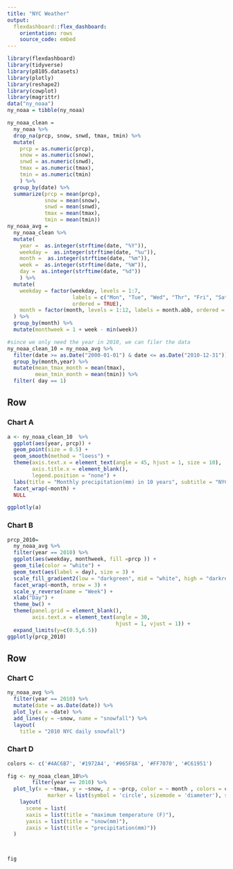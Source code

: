 ```yaml
---
title: "NYC Weather"
output: 
  flexdashboard::flex_dashboard:
    orientation: rows
    source_code: embed
---
```


```r
library(flexdashboard)
library(tidyverse)
library(p8105.datasets)
library(plotly)
library(reshape2)
library(cowplot)
library(magrittr)
data("ny_noaa")
ny_noaa = tibble(ny_noaa)
```




```r
ny_noaa_clean = 
  ny_noaa %>% 
  drop_na(prcp, snow, snwd, tmax, tmin) %>% 
  mutate(
    prcp = as.numeric(prcp),
    snow = as.numeric(snow),
    snwd = as.numeric(snwd),
    tmax = as.numeric(tmax),
    tmin = as.numeric(tmin)
    ) %>% 
  group_by(date) %>% 
  summarize(prcp = mean(prcp),
            snow = mean(snow),
            snwd = mean(snwd),
            tmax = mean(tmax),
            tmin = mean(tmin))
ny_noaa_avg = 
  ny_noaa_clean %>% 
  mutate(
    year =  as.integer(strftime(date, "%Y")),
    weekday =  as.integer(strftime(date, "%u")),
    month =  as.integer(strftime(date, "%m")),
    week =  as.integer(strftime(date, "%W")),
    day =  as.integer(strftime(date, "%d"))
    ) %>% 
  mutate(
    weekday = factor(weekday, levels = 1:7, 
                     labels = c("Mon", "Tue", "Wed", "Thr", "Fri", "Sat", "Sun"), 
                     ordered = TRUE),
    month = factor(month, levels = 1:12, labels = month.abb, ordered = TRUE)
  ) %>% 
  group_by(month) %>% 
  mutate(monthweek = 1 + week - min(week))

#since we only need the year in 2010, we can filer the data 
ny_noaa_clean_10 = ny_noaa_avg %>% 
  filter(date >= as.Date("2000-01-01") & date <= as.Date("2010-12-31")) %>% 
  group_by(month,year) %>% 
  mutate(mean_tmax_month = mean(tmax), 
         mean_tmin_month = mean(tmin)) %>% 
  filter( day == 1)
```



Row {data-height=650}
-----------------------------------------------------------------------

### Chart A
```r

a <- ny_noaa_clean_10  %>% 
  ggplot(aes(year, prcp)) +
  geom_point(size = 0.5) +
  geom_smooth(method = "loess") +
  theme(axis.text.x = element_text(angle = 45, hjust = 1, size = 10),
        axis.title.x = element_blank(),
        legend.position = "none") +
  labs(title = "Monthly precipitation(mm) in 10 years", subtitle = "NYC Precipitation: January 2000 - November 2010", y = "Precipitation(mm)", x = "Year") +
  facet_wrap(~month) +
  NULL

ggplotly(a)
```

### Chart B
```r
prcp_2010= 
  ny_noaa_avg %>% 
  filter(year == 2010) %>% 
  ggplot(aes(weekday, monthweek, fill =prcp )) + 
  geom_tile(color = "white") + 
  geom_text(aes(label = day), size = 3) + 
  scale_fill_gradient2(low = "darkgreen", mid = "white", high = "darkred") +
  facet_wrap(~month, nrow = 3) + 
  scale_y_reverse(name = "Week") + 
  xlab("Day") +
  theme_bw() +
  theme(panel.grid = element_blank(),
        axis.text.x = element_text(angle = 30, 
                                   hjust = 1, vjust = 1)) +
  expand_limits(y=c(0.5,6.5)) 
ggplotly(prcp_2010)
```



Row {data-height=650}
-----------------------------------------------------------------------
### Chart C
```r
ny_noaa_avg %>%  
  filter(year == 2010) %>%
  mutate(date = as.Date(date)) %>% 
  plot_ly(x = ~date) %>% 
  add_lines(y = ~snow, name = "snowfall") %>% 
  layout(
    title = "2010 NYC daily snowfall")
```

### Chart D
```r


colors <- c('#4AC6B7', '#1972A4', '#965F8A', '#FF7070', '#C61951')

fig <- ny_noaa_clean_10%>% 
        filter(year == 2010) %>%
  plot_ly(x = ~tmax, y = ~snow, z = ~prcp, color = ~ month , colors = colors,
             marker = list(symbol = 'circle', sizemode = 'diameter'), sizes = c(5, 150)) %>% 
    layout(
      scene = list(
      xaxis = list(title = "maximum temperature (F)"),
      yaxis = list(title = "snow(mm)"),
      zaxis = list(title = "precipitation(mm)"))
  )



fig

```

